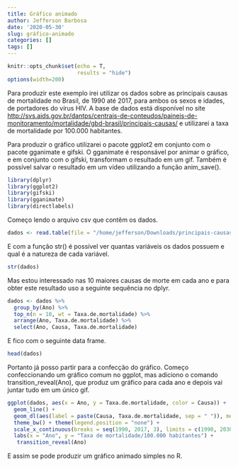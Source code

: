 ```yaml
---
title: Gráfico animado
author: Jefferson Barbosa
date: '2020-05-30'
slug: gráfico-animado
categories: []
tags: []
---
```


```r
knitr::opts_chunk$set(echo = T,
                      results = "hide")
options(width=200)
```

  <style>
pre {
  white-space: pre !important;
  overflow-y: scroll !important;
  max-height: 50vh !important;
}
</style>

Para produzir este exemplo irei utilizar os dados sobre as principais causas de mortalidade no Brasil, de 1990 até 2017, para ambos os sexos e idades, de portadores do vírus HIV. A base de dados está disponível no site <http://svs.aids.gov.br/dantps/centrais-de-conteudos/paineis-de-monitoramento/mortalidade/gbd-brasil/principais-causas/> e utilizarei a taxa de mortalidade por 100.000 habitantes.

Para produzir o gráfico utilizarei o pacote ggplot2 em conjunto com o pacote gganimate e gifski. O gganimate é responsável por animar o gráfico, e em conjunto com o gifski, transformam o resultado em um gif. Também é possível salvar o resultado em um vídeo utilizando a função anim_save(). 
```r
library(dplyr)
library(ggplot2)
library(gifski)
library(gganimate)
library(directlabels)
```

Começo lendo o arquivo csv que contêm os dados.
```r
dados <- read.table(file = "/home/jefferson/Downloads/principais-causas.csv", header = T, sep = ",")
```

E com a função str() é possível ver quantas variáveis os dados possuem e qual é a natureza de cada variável.
```r
str(dados)
```

Mas estou interessado nas 10 maiores causas de morte em cada ano e para obter este resultado uso a seguinte sequência no dplyr.
```r
dados <- dados %>%
  group_by(Ano) %>%
  top_n(n = 10, wt = Taxa.de.mortalidade) %>%
  arrange(Ano, Taxa.de.mortalidade) %>%
  select(Ano, Causa, Taxa.de.mortalidade)
```

E fico com o seguinte data frame.
```r
head(dados)
```

Portanto já posso partir para a confecção do gráfico. Começo confeccionando um gráfico comum no ggplot, mas adiciono o comando transition_reveal(Ano), que produz um gráfico para cada ano e depois vai juntar tudo em um único gif.
```r
ggplot(dados, aes(x = Ano, y = Taxa.de.mortalidade, color = Causa)) +
  geom_line() +
  geom_dl(aes(label = paste(Causa, Taxa.de.mortalidade, sep = " ")), method = "last.points") + 
  theme_bw() + theme(legend.position = "none") +
  scale_x_continuous(breaks = seq(1990, 2017, 3), limits = c(1990, 2030))  +
  labs(x = "Ano", y = "Taxa de mortalidade/100.000 habitantes") +
   transition_reveal(Ano) 
```

E assim se pode produzir um gráfico animado simples no R.